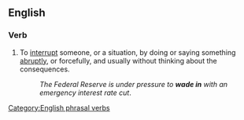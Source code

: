 ==English==

===Verb===
{{infl|en|verb|head=[[wade]] [[in]]}}

# To [[interrupt]] someone, or a situation, by doing or saying something [[abruptly]], or forcefully, and usually without thinking about the consequences.
#:''The Federal Reserve is under pressure to '''wade in''' with an emergency interest rate cut''.

[[Category:English phrasal verbs]]